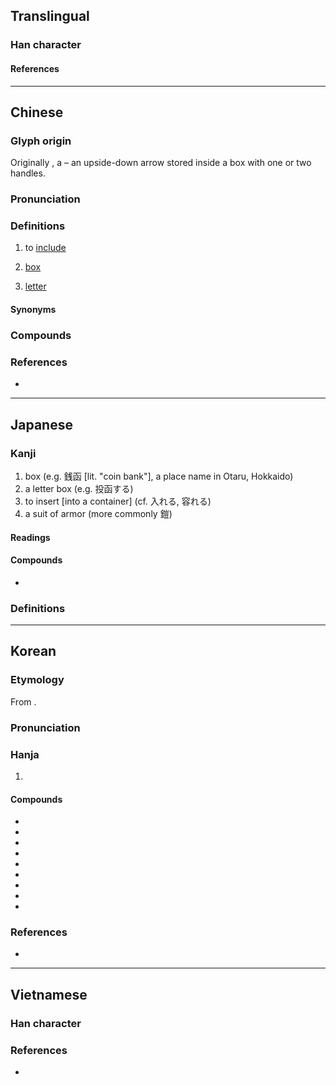 {{also|凾}}
{{character info}}
==Translingual==

===Han character===
{{Han char|rn=17|rad=凵|as=06|sn=8|four=10772|canj=UNE,NUE|ids=⿶凵⿻丂⿱丷八}}

====References====
{{Han ref|kx=0135.160|dkj=01826|dj=0303.100|hdz=10309.090|uh=51FD}}

----

==Chinese==
{{zh-forms|alt=圅}}

===Glyph origin===
{{Han etym}}
Originally {{zh-l|*圅}}, a {{liushu|p|nocap=y}} – an upside-down arrow stored inside a box with one or two handles.

===Pronunciation===
{{zh-pron
|m=hán
|c=haam4
|md=hàng
|mn=hâm
|mn-t=ham5/hang5
|mn-t_notes=hang5 - Chenghai
|mc=y
|oc=y
|cat=
}}

===Definitions===
{{zh-hanzi}}

# {{zh-o}} to [[include]]
# {{zh-o}} [[box]]
# {{lb|zh|formal}} [[letter]] {{zh-mw|m:個}}
#: {{zh-x|發函|to send a '''letter'''}}

====Synonyms====
{{zh-dial|信}}

===Compounds===
{{zh-der|三角函數|二次函數|來函|便函|信函|修函|偶函數|公函|函丈|函人|函件|函告|函夏|函弘|函授|函授學校|函數|函洞|函牘|函甲|函請|函谷關|函購|函道|函電|函館|初等函數|匭函|去函|回函|存證信函|密函|寶函|導函數|崤函|席間函丈|廣告函件|指數函數|書函|有理函數|泥封函谷|淵鑑類函|玉函|琅函|瑤函|瑯函|發函|私函|空函|箋函|線型函數|肅函|致函|臺函|解析函數|謝函|賀函|通函|鮫函|黑函}}

===References===
* {{R:yue:Hanzi}}

----

==Japanese==

===Kanji===
{{ja-kanji|grade=|rs=凵06}}
# box (e.g. 銭函 [lit. "coin bank"], a place name in Otaru, Hokkaido)
# a letter box (e.g. 投函する)
# to insert [into a container] (cf. 入れる, 容れる)
# a suit of armor (more commonly 鎧)

====Readings====
{{ja-readings
|goon=ごん
|kanon=かん
|kun=はこ-, い-れる, よろい
}}

====Compounds====
* {{ja-r|函%館|^はこ%だて}}

===Definitions===
{{ja-kanjitab|はこ|yomi=k}}
{{ja-see|箱}}

----

==Korean==

===Etymology===
From {{der|ko|ltc|sort=함|-}} {{ltc-l|函}}. 
{{hanja-ety
|dk={{okm-l|ᅘᅡᆷ|hhàm}}
|m={{okm-l|함|hàm}}
|mh={{okm-l|함〯|hǎm}}
|ml=器皿#중19B
}}

===Pronunciation===
{{ko-hanja-pron|함|l=y}}

===Hanja===
{{ko-hanja-search}}
{{ko-hanja|함|함}}

# {{hanja form of|함|[[box]]|noun}}

====Compounds====
{{der-top3|Compounds}}
* {{ko-l|서함|書函}}
* {{ko-l|함수|函數}}
* {{ko-l|우편함|郵便函}}
* {{ko-l|사물함|私物函}}
* {{ko-l|수신함|受信函}}
* {{ko-l|보관함|保管函}}
* {{ko-l|문서함|文書函}}
* {{ko-l|구급함|救急函}}
* {{ko-l|투표함|投票函}}
{{der-bottom}}

===References===
* {{R:hanjadoc|744}}

----

==Vietnamese==

===Han character===
{{vi-readings|reading=hòm, hàm}}

===References===
* {{R:WinVNKey:Lê Sơn Thanh}}